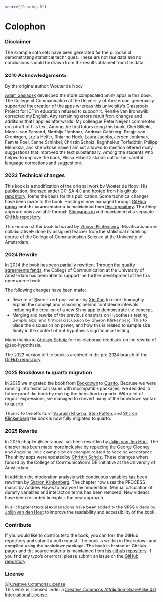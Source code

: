 ```r
source("R_setup.R")
```

# Colophon {-}

### Disclaimer {-}

The example data sets have been generated for the purpose of demonstrating statistical techniques. These are not real data and no conclusions should be drawn from the results obtained from the data.

### 2016 Acknowledgements {-}

By the original author: Wouter de Nooy

[Adam Sasiadek](https://www.linkedin.com/in/adam-sasiadek/) developed the more complicated Shiny apps in this book. The College of Communication at the University of Amsterdam generously supported the creation of the apps whereas this university's Grassroots Project for ICT in education refused to support it. [Renske van Bronswijk](https://www.linkedin.com/in/rvanbronswijk/) corrected my English. Any remaining errors result from changes and additions that I applied afterwards. My colleague Peter Neijens commented on a draft of this text. Among the first tutors using this book, Chei Billedo, Marcel van Egmond, Matthijs Elenbaas, Andreas Goldberg, Bregje van Groningen, Luzia Helfer, Rhianne Hoek, Laura Jacobs, Jeroen Jonkman, Fam te Poel, Sanne Schinkel, Christin Scholz, Ragnheiður Torfadóttir, Philipp Mendoza, and she whose name I am not allowed to mention offered many suggestions that improved the text substantially. Among the students who helped to improve the book, Alissa Hilbertz stands out for her careful language corrections and suggestions.

### 2023 Technical changes {-}

This book is a modification of the original work by Wouter de Nooy. His publication, licensed under CC-SA 4.0 and hosted from [his github repository](https://github.com/WdeNooy/Statistical-Inference), forms the basis for this publication. Some technical changes have been made to the book. Hosting is now managed through [GitHub pages](https://pages.github.com) and the source material is maintained from [this repository](https://github.com/ShKlinkenberg/Statistical-Inference). The Shiny apps are now available through [Shinyapps.io](https://www.shinyapps.io) and maintained at a separate [GitHub repository](https://github.com/ShKlinkenberg/statistics-shiny-apps).

This version of the book is hosted by [Sharon Klinkenberg](https://www.linkedin.com/in/sharonklinkenberg/). Modifications are collaboratively done by assigned teacher from the statistical modelling course of the College of Communication Science at the University of Amsterdam.

### 2024 Rewrite {-}

In 2024 the book has been partially rewriten. Through the [quality agreements funds](https://www.rijksoverheid.nl/onderwerpen/hoger-onderwijs/kwaliteitsafspraken-hoger-onderwijs), the College of Communication at the University of Amsterdam has been able to support the further development of the this opensource book. 

The following changes have been made:

* Rewrite of @sec-fixed-pop-values by [Xin Gao](https://www.uva.nl/en/profile/g/a/x.gao2/x.gao.html) to more thoroughly explain the concept and reasoning behind confidence intervals. Including the creation of a new Shiny app to demonstrate the concept.
* Merging and rewrite of the previous chapters on Hypothesis testing, Sample size, and Critical discussion by [Sharon Klinkenberg](https://www.linkedin.com/in/sharonklinkenberg/). This to place the discussion on power, and how this is related to sample size firmly in the context of null hypothesis significance testing.

Many thanks to [Christin Scholz](https://www.linkedin.com/in/christin-scholz-7a07264b/) for her elaborate feedback on the rewrite of @sec-hypothesis.

The 2023 version of the book is archived in the pre 2024 branch of the [GitHub repository](https://github.com/ShKlinkenberg/Statistical-Inference/tree/pre_2024-07_archive)

### 2025 Bookdown to quarto migration {-}

In 2025 we migrated the book from [Bookdown](https://bookdown.org) to [Quarto](https://quarto.org). Because we were running into technical issues with incompatible packages, we decided to future proof the book by making the transition to quarto. With a lot of regular expressions, we managed to convert many of the bookdown syntax to quarto.

Thanks to the efforts of [Saurabh Khanna](https://www.linkedin.com/in/saurabh90/), [Sten Paffen](), and [Sharon Klinkenberg](https://www.linkedin.com/in/sharonklinkenberg/) the book is now fully migrated to quarto.

### 2025 Rewrite {-}

In 2025 chapter @sec-anova has been rewritten by [Jolijn van den Hout](https://www.linkedin.com/in/jolijn-van-den-hout-b54b33192/). The chapter has been made more inclusive by replacing the George Clooney and Angelina Jolie example by an example related to Vaccine acceptance. The shiny apps were updated by [Christin Scholz](https://www.linkedin.com/in/christin-scholz-7a07264b/?originalSubdomain=nl). These changes where funded by the College of Communication's DEI initiative at the University of Amsterdam.

In addition the moderation analysis with continuous variables has been rewritten by [Sharon Klinkenberg](https://www.linkedin.com/in/sharonklinkenberg/). The chapter now uses the PROCESS macro by Andrew Hayes to analyse the moderation. Manual calculation of dummy variables and interaction terms has been removed. New videaos have been recorded to explain the new approach.

In all chapters textual explanations have been added to the SPSS videos by [Jolijn van den Hout](https://www.linkedin.com/in/jolijn-van-den-hout-b54b33192/) to improve the readability and accessibility of the book.

### Contribute {-}

If you would like to contribute to the book, you can fork the GitHub repository and submit a pull request. The book is written in Rmarkdown and compiled using the bookdown package. The book is hosted on GitHub pages and the source material is maintained from [his github repository](https://github.com/WdeNooy/Statistical-Inference). If you find any typo's or errors, please submit an issue on the [GitHub repository](https://github.com/ShKlinkenberg/Statistical-Inference/issues).

### License {-}

<a rel="license" href="http://creativecommons.org/licenses/by-sa/4.0/"><img alt="Creative Commons License" style="border-width:0" src="https://i.creativecommons.org/l/by-sa/4.0/88x31.png" /></a><br />This work is licensed under a <a rel="license" href="http://creativecommons.org/licenses/by-sa/4.0/">Creative Commons Attribution-ShareAlike 4.0 International License</a>.

